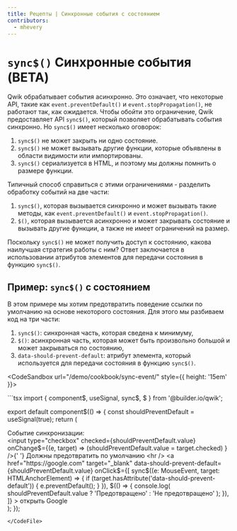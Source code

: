 ```yaml
---
title: Рецепты | Синхронные события с состоянием
contributors:
  - mhevery
---
```



# `sync$()` Синхронные события (BETA)

Qwik обрабатывает события асинхронно. Это означает, что некоторые API, такие как `event.preventDefault()` и `event.stopPropagation()`, не работают так, как ожидается. Чтобы обойти это ограничение, Qwik предоставляет API `sync$()`, который позволяет обрабатывать события синхронно. Но `sync$()` имеет несколько оговорок:

1. `sync$()` не может закрыть ни одно состояние.
2. `sync$()` не может вызывать другие функции, которые объявлены в области видимости или импортированы.
3. `sync$()` сериализуется в HTML, и поэтому мы должны помнить о размере функции.

Типичный способ справиться с этими ограничениями - разделить обработку событий на две части:

1. `sync$()`, которая вызывается синхронно и может вызывать такие методы, как `event.preventDefault()` и `event.stopPropagation()`.
2. `$()`, которая вызывается асинхронно и может закрывать состояние и вызывать другие функции, а также не имеет ограничений на размер.

Поскольку `sync$()` не может получить доступ к состоянию, какова наилучшая стратегия работы с ним? Ответ заключается в использовании атрибутов элементов для передачи состояния в функцию `sync$()`.

## Пример: `sync$()` с состоянием

В этом примере мы хотим предотвратить поведение ссылки по умолчанию на основе некоторого состояния. Для этого мы разбиваем код на три части:

1. `sync$()`: синхронная часть, которая сведена к минимуму,
2. `$()`: асинхронная часть, которая может быть произвольно большой и может закрываться по состоянию,
3. `data-should-prevent-default`: атрибут элемента, который используется для передачи состояния в функцию `sync$()`.

<CodeSandbox url="/demo/cookbook/sync-event/"  style={{ height: '15em' }}>
</CodeSandbox>

<CodeFile src="/src/routes/demo/cookbook/sync-event/index.tsx">
```tsx
import { component$, useSignal, sync$, $ } from '@builder.io/qwik';

export default component$(() => {
  const shouldPreventDefault = useSignal(true);
  return (
    <div>
      <div>Событие синхронизации:</div>
      <input
        type="checkbox"
        checked={shouldPreventDefault.value}
        onChange$={(e, target) =>
          (shouldPreventDefault.value = target.checked)
        }
      />{' '}
      Должны предотвратить по умолчанию
      <hr />
      <a
        href="https://google.com"
        target="_blank"
        data-should-prevent-default={shouldPreventDefault.value}
        onClick$={[
          sync$((e: MouseEvent, target: HTMLAnchorElement) => {
            if (target.hasAttribute('data-should-prevent-default')) {
              e.preventDefault();
            }
          }),
          $(() => {
            console.log(
              shouldPreventDefault.value ? 'Предотвращено' : 'Не предотвращено'
            );
          }),
        ]}
      >
        открыть Google
      </a>
    </div>
  );
});
```
</CodeFile>
